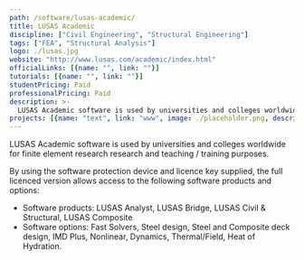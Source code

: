 ```yaml
---
path: /software/lusas-academic/
title: LUSAS Academic
discipline: ["Civil Engineering", "Structural Engineering"]
tags: ["FEA", "Structural Analysis"]
logo: ./lusas.jpg
website: "http://www.lusas.com/academic/index.html"
officialLinks: [{name: "", link: ""}]
tutorials: [{name: "", link: ""}]
studentPricing: Paid
professionalPricing: Paid
description: >-
  LUSAS Academic software is used by universities and colleges worldwide for finite element research research and teaching / training purposes.
projects: [{name: "text", link: "www", image: ./placeholder.png, description: "blah blah"}]
---
```


LUSAS Academic software is used by universities and colleges worldwide for finite element research research and teaching / training purposes. 

By using the software protection device and licence key supplied, the full licenced version allows access to the following software products and options:
 - Software products: LUSAS Analyst, LUSAS Bridge, LUSAS Civil & Structural, LUSAS Composite
 - Software options: Fast Solvers, Steel design, Steel and Composite deck design, IMD Plus, Nonlinear, Dynamics, Thermal/Field, Heat of Hydration.
